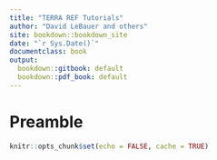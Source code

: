 ```yaml
---
title: "TERRA REF Tutorials"
author: "David LeBauer and others"
site: bookdown::bookdown_site
date: "`r Sys.Date()`"
documentclass: book
output:
  bookdown::gitbook: default
  bookdown::pdf_book: default
---
```


# Preamble

```r
knitr::opts_chunk$set(echo = FALSE, cache = TRUE)
```
